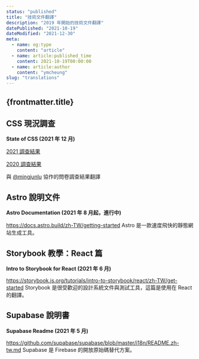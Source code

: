 ```yaml
---
status: "published"
title: "技術文件翻譯"
description: "2019 年開始的技術文件翻譯"
datePublished: "2021-10-19"
dateModified: "2021-12-30"
meta:
  - name: og:type
    content: "article"
  - name: article:published_time
    content: 2021-10-19T00:00:00
  - name: article:author
    content: "ymcheung"
slug: "translations"
---
```



<Article>

# {frontmatter.title}

## CSS 現況調查

**State of CSS (2021 年 12 月)**

[2021 調查結果](https://2021.stateofcss.com/zh-Hant)

[2020 調查結果](https://2020.stateofcss.com/zh-Hant)

與 [@mingjunlu](https://github.com/mingjunlu) 協作的問卷調查結果翻譯

## Astro 說明文件

**Astro Documentation (2021 年 8 月起，進行中)**

https://docs.astro.build/zh-TW/getting-started
Astro 是一款速度飛快的靜態網站生成工具。

## Storybook 教學：React 篇

**Intro to Storybook for React (2021 年 6 月)**

https://storybook.js.org/tutorials/intro-to-storybook/react/zh-TW/get-started
Storybook 是很受歡迎的設計系統文件與測試工具，這篇是使用在 React 的翻譯。

## Supabase 說明書

**Supabase Readme (2021 年 5 月)**

https://github.com/supabase/supabase/blob/master/i18n/README.zh-tw.md
Supabase 是 Firebase 的開放原始碼替代方案。

</Article>
